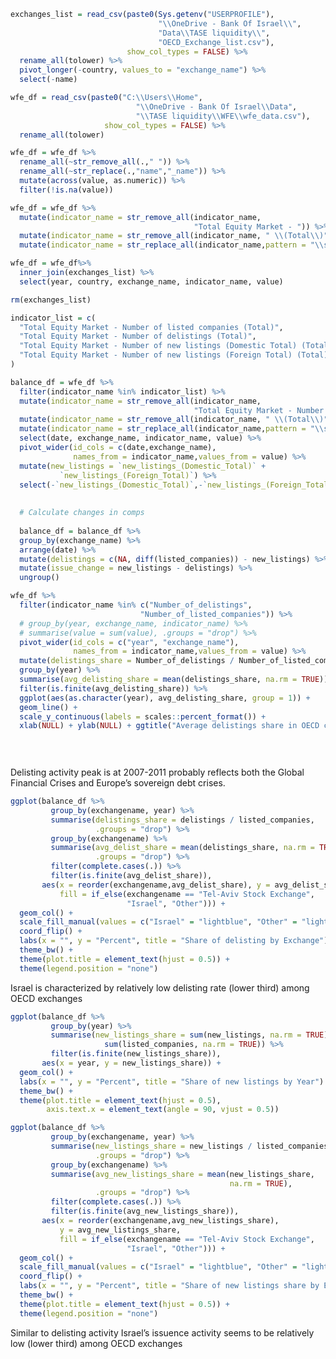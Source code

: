 
```r

exchanges_list = read_csv(paste0(Sys.getenv("USERPROFILE"),
                                 "\\OneDrive - Bank Of Israel\\",
                                 "Data\\TASE liquidity\\",
                                 "OECD_Exchange_list.csv"),
                          show_col_types = FALSE) %>% 
  rename_all(tolower) %>% 
  pivot_longer(-country, values_to = "exchange_name") %>% 
  select(-name)

wfe_df = read_csv(paste0("C:\\Users\\Home",
                            "\\OneDrive - Bank Of Israel\\Data",
                            "\\TASE liquidity\\WFE\\wfe_data.csv"),
                     show_col_types = FALSE) %>%
  rename_all(tolower)

wfe_df = wfe_df %>%
  rename_all(~str_remove_all(.," ")) %>%
  rename_all(~str_replace(.,"name","_name")) %>% 
  mutate(across(value, as.numeric)) %>% 
  filter(!is.na(value))

wfe_df = wfe_df %>% 
  mutate(indicator_name = str_remove_all(indicator_name,
                                         "Total Equity Market - ")) %>% 
  mutate(indicator_name = str_remove_all(indicator_name, " \\(Total\\)")) %>% 
  mutate(indicator_name = str_replace_all(indicator_name,pattern = "\\s","_"))

wfe_df = wfe_df%>% 
  inner_join(exchanges_list) %>% 
  select(year, country, exchange_name, indicator_name, value)

rm(exchanges_list)


```



```r

indicator_list = c(
  "Total Equity Market - Number of listed companies (Total)",
  "Total Equity Market - Number of delistings (Total)",
  "Total Equity Market - Number of new listings (Domestic Total) (Total)",
  "Total Equity Market - Number of new listings (Foreign Total) (Total)"
)

balance_df = wfe_df %>% 
  filter(indicator_name %in% indicator_list) %>% 
  mutate(indicator_name = str_remove_all(indicator_name,
                                         "Total Equity Market - Number of ")) %>% 
  mutate(indicator_name = str_remove_all(indicator_name, " \\(Total\\)")) %>% 
  mutate(indicator_name = str_replace_all(indicator_name,pattern = "\\s","_")) %>% 
  select(date, exchange_name, indicator_name, value) %>% 
  pivot_wider(id_cols = c(date,exchange_name),
              names_from = indicator_name,values_from = value) %>% 
  mutate(new_listings = `new_listings_(Domestic_Total)` + 
           `new_listings_(Foreign_Total)`) %>% 
  select(-`new_listings_(Domestic_Total)`,-`new_listings_(Foreign_Total)`) 
  
  
  # Calculate changes in comps
  
  balance_df = balance_df %>% 
  group_by(exchange_name) %>% 
  arrange(date) %>% 
  mutate(delistings = c(NA, diff(listed_companies)) - new_listings) %>% 
  mutate(issue_change = new_listings - delistings) %>% 
  ungroup()

```


\subsection{Delistings}


```r

wfe_df %>% 
  filter(indicator_name %in% c("Number_of_delistings",
                             "Number_of_listed_companies")) %>% 
  # group_by(year, exchange_name, indicator_name) %>% 
  # summarise(value = sum(value), .groups = "drop") %>% 
  pivot_wider(id_cols = c("year", "exchange_name"),
              names_from = indicator_name,values_from = value) %>% 
  mutate(delistings_share = Number_of_delistings / Number_of_listed_companies) %>% 
  group_by(year) %>% 
  summarise(avg_delisting_share = mean(delistings_share, na.rm = TRUE)) %>% 
  filter(is.finite(avg_delisting_share)) %>% 
  ggplot(aes(as.character(year), avg_delisting_share, group = 1)) + 
  geom_line() + 
  scale_y_continuous(labels = scales::percent_format()) + 
  xlab(NULL) + ylab(NULL) + ggtitle("Average delistings share in OECD countries")
  
    



```

Delisting activity peak is at 2007-2011 probably reflects both the Global Financial Crises and Europe's sovereign debt crises.


```r

ggplot(balance_df %>% 
         group_by(exchangename, year) %>% 
         summarise(delistings_share = delistings / listed_companies,
                   .groups = "drop") %>% 
         group_by(exchangename) %>% 
         summarise(avg_delist_share = mean(delistings_share, na.rm = TRUE),
                   .groups = "drop") %>% 
         filter(complete.cases(.)) %>% 
         filter(is.finite(avg_delist_share)),
       aes(x = reorder(exchangename,avg_delist_share), y = avg_delist_share,
           fill = if_else(exchangename == "Tel-Aviv Stock Exchange",
                          "Israel", "Other"))) + 
  geom_col() + 
  scale_fill_manual(values = c("Israel" = "lightblue", "Other" = "lightgrey")) + 
  coord_flip() + 
  labs(x = "", y = "Percent", title = "Share of delisting by Exchange") + 
  theme_bw() + 
  theme(plot.title = element_text(hjust = 0.5)) + 
  theme(legend.position = "none")

```

Israel is characterized by relatively low delisting rate (lower third) among OECD exchanges
 
\subsection{Issues}


```r

ggplot(balance_df %>% 
         group_by(year) %>% 
         summarise(new_listings_share = sum(new_listings, na.rm = TRUE) /
                     sum(listed_companies, na.rm = TRUE)) %>% 
         filter(is.finite(new_listings_share)),
       aes(x = year, y = new_listings_share)) + 
  geom_col() + 
  labs(x = "", y = "Percent", title = "Share of new listings by Year") + 
  theme_bw() + 
  theme(plot.title = element_text(hjust = 0.5),
        axis.text.x = element_text(angle = 90, vjust = 0.5))

```


```r

ggplot(balance_df %>% 
         group_by(exchangename, year) %>% 
         summarise(new_listings_share = new_listings / listed_companies,
                   .groups = "drop") %>% 
         group_by(exchangename) %>% 
         summarise(avg_new_listings_share = mean(new_listings_share,
                                                 na.rm = TRUE),
                   .groups = "drop") %>% 
         filter(complete.cases(.)) %>% 
         filter(is.finite(avg_new_listings_share)),
       aes(x = reorder(exchangename,avg_new_listings_share),
           y = avg_new_listings_share,
           fill = if_else(exchangename == "Tel-Aviv Stock Exchange",
                          "Israel", "Other"))) + 
  geom_col() + 
  scale_fill_manual(values = c("Israel" = "lightblue", "Other" = "lightgrey")) + 
  coord_flip() + 
  labs(x = "", y = "Percent", title = "Share of new listings share by Exchange") + 
  theme_bw() + 
  theme(plot.title = element_text(hjust = 0.5)) + 
  theme(legend.position = "none")

```

Similar to delisting activity Israel's issuence activity seems to be relatively low (lower third) among OECD exchanges

